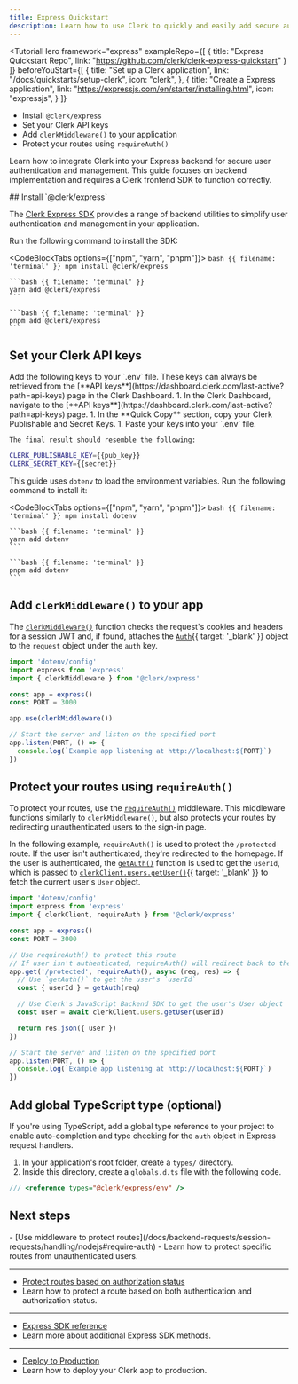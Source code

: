 ```yaml
---
title: Express Quickstart
description: Learn how to use Clerk to quickly and easily add secure authentication and user management to your Express server.
---
```


<TutorialHero
  framework="express"
  exampleRepo={[
    {
      title: "Express Quickstart Repo",
      link: "https://github.com/clerk/clerk-express-quickstart"
    }
  ]}
  beforeYouStart={[
    {
      title: "Set up a Clerk application",
      link: "/docs/quickstarts/setup-clerk",
      icon: "clerk",
    },
    {
      title: "Create a Express application",
      link: "https://expressjs.com/en/starter/installing.html",
      icon: "expressjs",
    }
  ]}
>
  - Install `@clerk/express`
  - Set your Clerk API keys
  - Add `clerkMiddleware()` to your application
  - Protect your routes using `requireAuth()`
</TutorialHero>

Learn how to integrate Clerk into your Express backend for secure user authentication and management. This guide focuses on backend implementation and requires a Clerk frontend SDK to function correctly.

<Steps>
  ## Install `@clerk/express`

  The [Clerk Express SDK](/docs/backend-requests/session-requests/handling/nodejs) provides a range of backend utilities to simplify user authentication and management in your application.

  Run the following command to install the SDK:

  <CodeBlockTabs options={["npm", "yarn", "pnpm"]}>
    ```bash {{ filename: 'terminal' }}
    npm install @clerk/express
    ```

    ```bash {{ filename: 'terminal' }}
    yarn add @clerk/express
    ```

    ```bash {{ filename: 'terminal' }}
    pnpm add @clerk/express
    ```
  </CodeBlockTabs>

  ## Set your Clerk API keys

  <SignedIn>
    Add the following keys to your `.env` file. These keys can always be retrieved from the [**API keys**](https://dashboard.clerk.com/last-active?path=api-keys) page in the Clerk Dashboard.
  </SignedIn>

  <SignedOut>
    1. In the Clerk Dashboard, navigate to the [**API keys**](https://dashboard.clerk.com/last-active?path=api-keys) page.
    1. In the **Quick Copy** section, copy your Clerk Publishable and Secret Keys.
    1. Paste your keys into your `.env` file.

    The final result should resemble the following:
  </SignedOut>

  ```sh {{ filename: '.env' }}
  CLERK_PUBLISHABLE_KEY={{pub_key}}
  CLERK_SECRET_KEY={{secret}}
  ```

  This guide uses `dotenv` to load the environment variables. Run the following command to install it:

  <CodeBlockTabs options={["npm", "yarn", "pnpm"]}>
    ```bash {{ filename: 'terminal' }}
    npm install dotenv
    ```

    ```bash {{ filename: 'terminal' }}
    yarn add dotenv
    ```

    ```bash {{ filename: 'terminal' }}
    pnpm add dotenv
    ```
  </CodeBlockTabs>

  ## Add `clerkMiddleware()` to your app

  The [`clerkMiddleware()`](/docs/backend-requests/session-requests/handling/nodejs#clerk-middleware) function checks the request's cookies and headers for a session JWT and, if found, attaches the [`Auth`](/docs/references/backend/types/auth-object#auth-object){{ target: '_blank' }} object to the `request` object under the `auth` key.

  ```ts {{ filename: 'index.ts', mark: [3, 8] }}
  import 'dotenv/config'
  import express from 'express'
  import { clerkMiddleware } from '@clerk/express'

  const app = express()
  const PORT = 3000

  app.use(clerkMiddleware())

  // Start the server and listen on the specified port
  app.listen(PORT, () => {
    console.log(`Example app listening at http://localhost:${PORT}`)
  })
  ```

  ## Protect your routes using `requireAuth()`

  To protect your routes, use the [`requireAuth()`](/docs/backend-requests/session-requests/handling/nodejs#require-auth) middleware. This middleware functions similarly to `clerkMiddleware()`, but also protects your routes by redirecting unauthenticated users to the sign-in page.

  In the following example, `requireAuth()` is used to protect the `/protected` route. If the user isn't authenticated, they're redirected to the homepage. If the user is authenticated, the [`getAuth()`](/docs/backend-requests/session-requests/handling/nodejs#get-auth) function is used to get the `userId`, which is passed to [`clerkClient.users.getUser()`](/docs/references/backend/user/get-user){{ target: '_blank' }} to fetch the current user's `User` object.

  ```ts {{ filename: 'index.ts' }}
  import 'dotenv/config'
  import express from 'express'
  import { clerkClient, requireAuth } from '@clerk/express'

  const app = express()
  const PORT = 3000

  // Use requireAuth() to protect this route
  // If user isn't authenticated, requireAuth() will redirect back to the homepage
  app.get('/protected', requireAuth(), async (req, res) => {
    // Use `getAuth()` to get the user's `userId`
    const { userId } = getAuth(req)

    // Use Clerk's JavaScript Backend SDK to get the user's User object
    const user = await clerkClient.users.getUser(userId)

    return res.json({ user })
  })

  // Start the server and listen on the specified port
  app.listen(PORT, () => {
    console.log(`Example app listening at http://localhost:${PORT}`)
  })
  ```

  ## Add global TypeScript type (optional)

  If you're using TypeScript, add a global type reference to your project to enable auto-completion and type checking for the `auth` object in Express request handlers.

  1. In your application's root folder, create a `types/` directory.
  1. Inside this directory, create a `globals.d.ts` file with the following code.

  ```ts {{ filename: 'types/globals.d.ts' }}
  /// <reference types="@clerk/express/env" />
  ```
</Steps>

## Next steps

<Cards>
  - [Use middleware to protect routes](/docs/backend-requests/session-requests/handling/nodejs#require-auth)
  - Learn how to protect specific routes from unauthenticated users.

  ---

  - [Protect routes based on authorization status](/docs/backend-requests/session-requests/handling/nodejs#get-auth)
  - Learn how to protect a route based on both authentication and authorization status.

  ---

  - [Express SDK reference](/docs/backend-requests/session-requests/handling/nodejs)
  - Learn more about additional Express SDK methods.

  ---

  - [Deploy to Production](/docs/deployments/overview)
  - Learn how to deploy your Clerk app to production.
</Cards>
